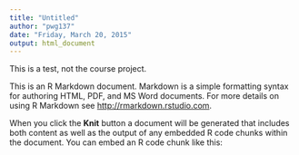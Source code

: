 ```yaml
---
title: "Untitled"
author: "pwg137"
date: "Friday, March 20, 2015"
output: html_document
---
```

This is a test, not the course project.

This is an R Markdown document. Markdown is a simple formatting syntax for authoring HTML, PDF, and MS Word documents. For more details on using R Markdown see <http://rmarkdown.rstudio.com>.

When you click the **Knit** button a document will be generated that includes both content as well as the output of any embedded R code chunks within the document. You can embed an R code chunk like this:

